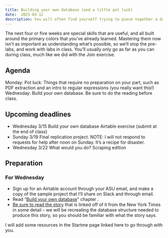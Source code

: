 ```yaml
---
title: Building your own database (and a little pot luck)
date:  2023-03-12
description: You will often find yourself trying to piece together a database -- sometimes it's documents that must be compiled, other times it's details that come from disparate places. Still other times, you need to build a chronology out of a mess of notes. Getting good at this will save you in the end. 
--- 
```



The next four or five weeks are special skills that are useful, and all built around the primary colors that you've already learned. Mastering them now isn't as important as understanding what's possible, so we'll stop the pre-labs, and work with labs in class. You'll usually only go as far as you can during class, much like we did with the Join exercise. 


## Agenda

Monday: Pot luck: Things that require no preparation on your part, such as PDF extraction and an intro to regular expressions (you really want this!)
Wednesday: Build your own database. Be sure to do the reading before class. 


## Upcoming deadlines

* [Wednesday 3/15]{.sked-dates} Build your own database Airtable exercise  (submit at the end of class)
* [Sunday 3/19]{.sked-dates} Final replication project. NOTE: I will not respond to requests for help after noon on Sunday. It's a recipe for disaster. 
* [Wednesday 3/22]{.sked-dates} What would you do? Scraping edition

## Preparation

### For Wednesday

* Sign up for an Airtable account through your ASU email, and make a copy of the sample project that I'll share on Slack and through email. 
* Read "[Build your own database](https://cronkitedata.github.io/djtextbook/start-build-own.html)" chapter . 
* [Be sure to read the story](https://www.nytimes.com/2016/05/23/us/americas-overlooked-gun-violence.html) that is linked off of it from the New York Times in some detail -- we will be recreating the database structure needed to produce this story, so you should be familiar with what the story says.


I will add some resources in the Startme page linked here to go through with you. 



